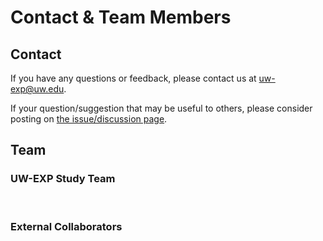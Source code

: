 
# Contact & Team Members

## Contact

If you have any questions or feedback, please contact us at uw-exp@uw.edu.

If your question/suggestion that may be useful to others, please consider posting on [the issue/discussion page](https://github.com/UW-EXP/GLOBEM).

## Team

### UW-EXP Study Team

<br/>

<div className="max-w-2xl mx-auto py-1 px-4 sm:py-24 sm:px-6 lg:max-w-7xl lg:px-8">
    <div className="grid grid-cols-1 gap-y-10 sm:grid-cols-2 gap-x-6 lg:grid-cols-2 xl:grid-cols-4 xl:gap-x-8">
    <TeamImage
        src ="images/team/orson-xu.png" 
        name='Xuhai "Orson" Xu'
        institute = "University of Washington" 
        homepage = "https://orsonxu.com" 
        twitter="https://twitter.com/Orson_Xu"
    />
    <TeamImage
        src ="images/team/han-z.png" 
        name='Han Zhang'
        institute = "University of Washington" 
        homepage = "https://make4all.org/portfolio/han-zhang/" 
    />
    <TeamImage
        src ="images/team/yasaman-s.png" 
        name='Yasaman Sefidgar'
        institute = "University of Washington" 
        homepage = "https://sefyas.github.io/" 
    />
    <TeamImage
        src ="images/team/yiyi-r.png" 
        name='Yiyi Ren'
        institute = "University of Washington" 
    />
    <TeamImage
        src ="images/team/xin-l.png" 
        name='Xin Liu'
        institute = "University of Washington" 
        homepage = "https://xliucs.github.io/" 
        twitter="https://twitter.com/xliucs"
    />
    <TeamImage
        src ="images/team/woosuk-s.png" 
        name='Woosuk Seo'
        institute = "University of Michigan" 
        homepage = "https://seowoosuk.wixsite.com/home" 
        twitter="https://twitter.com/se0_wo0"
    />
    <TeamImage
        src ="images/team/jen-b.png" 
        name='Jennifer Brown'
        institute = "University of Washington" 
    />
    <TeamImage
        src ="images/team/kevin-k.png" 
        name='Kevin Kuehn'
        institute = "UC San Diego" 
        homepage = "https://scholar.google.com/citations?user=SeU_WBkAAAAJ" 
        twitter="https://twitter.com/kevinskuehn"
    />
    <TeamImage
        src ="images/team/mike-m.png" 
        name='Mike Merrill'
        institute = "University of Washington" 
        homepage = "http://mikemerrill.io/" 
        twitter="https://twitter.com/Mike_A_Merrill"
    />
    <TeamImage
        src ="images/team/paula-n.png" 
        name='Paula Nurius'
        institute = "University of Washington" 
        homepage = "https://socialwork.uw.edu/faculty/professors/paula-s-nurius" 
    />
    <TeamImage
        src ="images/team/shwetak-p.png" 
        name='Shwetak Patel'
        institute = "University of Washington" 
        homepage = "https://homes.cs.washington.edu/~shwetak/" 
    />
    <TeamImage
        src ="images/team/tim-a.png" 
        name='Tim Althoff'
        institute = "University of Washington" 
        homepage = "https://timalthoff.de/" 
        twitter="https://twitter.com/timalthoff"
    />
    <TeamImage
        src ="images/team/margie-m.png" 
        name='Margaret E. Morris'
        institute = "University of Washington" 
        homepage = "http://www.margiemem.com/" 
        twitter="https://twitter.com/margiemem"
    />
    <TeamImage
        src ="images/team/eve-r.png" 
        name='Eve Riskin'
        institute = "Stevens Institute of Tech" 
        homepage = "https://faculty.stevens.edu/eriskin" 
        twitter="https://twitter.com/everiskin"
    />
    <TeamImage
        src ="images/team/jen-m.png" 
        name='Jennifer Mankoff'
        institute = "University of Washington" 
        homepage = "https://make4all.org/portfolio/jennifer-mankoff/" 
        twitter="https://twitter.com/jcmankoff"
    />
    <TeamImage
        src ="images/team/anind-d.png" 
        name='Anind K. Dey'
        institute = "University of Washington" 
        homepage = "https://ischool.uw.edu/people/faculty/profile/anind" 
        twitter="https://twitter.com/aninddey"
    />
    </div>
</div>

### External Collaborators

<br/>

<div className="max-w-2xl mx-auto py-1 px-4 sm:py-24 sm:px-6 lg:max-w-7xl lg:px-8">
    <div className="grid grid-cols-1 gap-y-10 sm:grid-cols-2 gap-x-6 lg:grid-cols-2 xl:grid-cols-4 xl:gap-x-8">
    <TeamImage
        src ="images/team/subigya-n.png" 
        name='Subigya Nepal'
        institute = "Dartmouth College" 
        homepage = "https://cs.dartmouth.edu/~sknepal/" 
        twitter="https://twitter.com/sknepal"
    />
    <TeamImage
        src ="images/team/weichen-w.png" 
        name='Weichen Wang'
        institute = "Meta" 
        homepage = "https://weichen.wang/" 
    />
    <TeamImage
        src ="images/team/jeremy-h.png" 
        name='Jeremy Huckins'
        institute = "Dartmouth College" 
        homepage = "https://mtnhuck.github.io/" 
        twitter="https://twitter.com/jeremyhuckins3"
    />
    <TeamImage
        src ="images/team/andrew-c.png" 
        name='Andrew Campbell'
        institute = "Dartmouth College" 
        homepage = "https://www.cs.dartmouth.edu/~campbell/" 
    />
    </div>
</div>